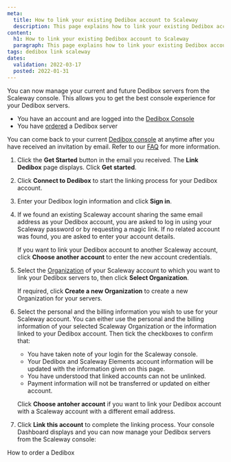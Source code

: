 ```yaml
---
meta:
  title: How to link your existing Dedibox account to Scaleway
  description: This page explains how to link your existing Dedibox account to Scaleway
content:
  h1: How to link your existing Dedibox account to Scaleway
  paragraph: This page explains how to link your existing Dedibox account to Scaleway
tags: dedibox link scaleway
dates:
  validation: 2022-03-17
  posted: 2022-01-31
---
```


You can now manage your current and future Dedibox servers from the Scaleway console. This allows you to get the best console experience for your Dedibox servers. 

<Message type="requirement">

  - You have an account and are logged into the [Dedibox Console](https://console.online.net)
  - You have [ordered](/compute/dedibox/how-to/order-dedibox) a Dedibox server

</Message>


<Message type="tip">

You can come back to your current [Dedibox console](https://console.online.net/) at anytime after you have received an invitation by email. Refer to our [FAQ](/faq/dedibox-to-elements) for more information.

</Message>

1. Click the **Get Started** button in the email you received. The **Link Dedibox** page displays. Click **Get started**.

    <Lightbox src="scaleway-link-dedibox.webp" alt="" />

2. Click **Connect to Dedibox** to start the linking process for your Dedibox account. 

3. Enter your Dedibox login information and click **Sign in**. 

    <Lightbox src="scaleway-dedibox-login.webp" alt="" />

4. If we found an existing Scaleway account sharing the same email address as your Dedibox account, you are asked to log in using your Scaleway password or by requesting a magic link. If no related account was found, you are asked to enter your account details.

    <Lightbox src="scaleway-email-match.webp" alt="" />

    <Message type="tip">

    If you want to link your Dedibox account to another Scaleway account, click **Choose another account** to enter the new account credentials. 

    </Message>

5. Select the [Organization](/console/my-project/concepts/#organization) of your Scaleway account to which you want to link your Dedibox servers to, then click **Select Organization**.

    <Lightbox src="scaleway-select-orga.webp" alt="" />

    <Message type="tip"> 

    If required, click **Create a new Organization** to create a new Organization for your servers.

    </Message>

6. Select the personal and the billing information you wish to use for your Scaleway account. You can either use the personal and the billing information of your selected Scaleway Organization or the information linked to your Dedibox account. Then tick the checkboxes to confirm that:
    * You have taken note of your login for the Scaleway console.
    * Your Dedibox and Scaleway Elements account information will be updated with the information given on this page.
    * You have understood that linked accounts can not be unlinked.
    * Payment information will not be transferred or updated on either account.

    <Message type="note">

    Click **Choose antoher account** if you want to link your Dedibox account with a Scaleway account with a different email address. 

    </Message>

7. Click **Link this account** to complete the linking process. Your console Dashboard displays and you can now manage your Dedibox servers from the Scaleway console:

  <Lightbox src="scaleway-manage-dedibox.webp" alt="" />

 <Navigation title="See Also">
  <NextButton to="/compute/dedibox/how-to/order-dedibox">How to order a Dedibox</NextButton>
</Navigation>
